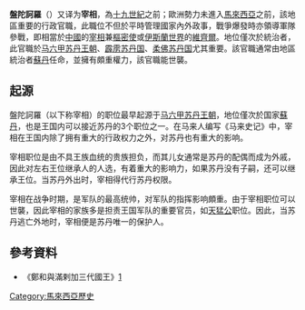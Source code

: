 '''盤陀訶羅'''（{{lang-ms|bendahara}}）又译为'''宰相'''，為[[十九世紀|十九世紀]]之前；歐洲勢力未進入[[馬來西亞|馬來西亞]]之前，該地區重要的行政官職，此職位不但於平時管理國家內外政事，戰爭爆發時亦領導軍隊參戰，即相當於[[中國|中國]]的[[宰相|宰相]]兼[[樞密使|樞密使]]或[[伊斯蘭世界|伊斯蘭世界]]的[[維齊爾|維齊爾]]。地位僅次於統治者，此官職於[[马六甲苏丹王朝|马六甲苏丹王朝]]、[[霹靂州|霹雳苏丹国]]、[[柔佛苏丹国|柔佛苏丹国]]尤其重要。該官職通常由地區統治者[[苏丹_(称谓)|蘇丹]]任命，並擁有頗重權力，該官職能世襲。

==起源==
盤陀訶羅（以下称宰相）的职位最早起源于[[马六甲苏丹王朝|马六甲苏丹王朝]]，地位僅次於国家[[苏丹_(称谓)|蘇丹]]，也是王国内可以接近苏丹的3个职位之一。在马来人编写《马来史记》中，宰相在王国内除了拥有重大的行政权力之外，对苏丹也有重大的影响。

宰相职位是由不具王族血统的贵族担负，而其儿女通常是苏丹的配偶而成为外戚，因此对左右王位继承人的人选，有着重大的影响力，如果苏丹没有子嗣，还可以继承王位。当苏丹外出时，宰相得代行苏丹权限。

宰相在战争时期，是军队的最高统帅，对军队的指挥影响頗重。由于宰相职位可以世襲，因此宰相的家族多是担责王国军队的重要官员，如[[天猛公|天猛公]]职位。因此，当苏丹逃亡外地时，宰相便是苏丹唯一的保护人。

==參考資料==
{{Portal box|马来西亚}}
*《鄭和與滿剌加三代國王》[http://www.sz.chinanews.com.cn] {{Wayback|url=http://www.sz.chinanews.com.cn/ |date=20100619053458 }}

[[Category:馬來西亞歷史|Category:馬來西亞歷史]]